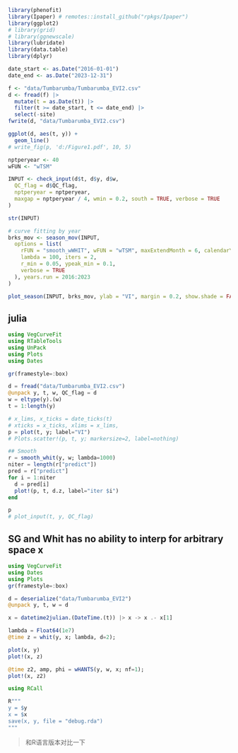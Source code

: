 ```r
library(phenofit)
library(Ipaper) # remotes::install_github("rpkgs/Ipaper")
library(ggplot2)
# library(grid)
# library(ggnewscale)
library(lubridate)
library(data.table)
library(dplyr)
```

```r
date_start <- as.Date("2016-01-01")
date_end <- as.Date("2023-12-31")

f <- "data/Tumbarumba/Tumbarumba_EVI2.csv"
d <- fread(f) |>
  mutate(t = as.Date(t)) |>
  filter(t >= date_start, t <= date_end) |>
  select(-site)
fwrite(d, "data/Tumbarumba_EVI2.csv")
```

```r
ggplot(d, aes(t, y)) + 
  geom_line()
# write_fig(p, 'd:/Figure1.pdf', 10, 5)
```

```r
nptperyear <- 40
wFUN <- "wTSM"

INPUT <- check_input(d$t, d$y, d$w,
  QC_flag = d$QC_flag,
  nptperyear = nptperyear,
  maxgap = nptperyear / 4, wmin = 0.2, south = TRUE, verbose = TRUE
)

str(INPUT)
```

```r
# curve fitting by year
brks_mov <- season_mov(INPUT,
  options = list(
    rFUN = "smooth_wWHIT", wFUN = "wTSM", maxExtendMonth = 6, calendarYear = TRUE, wmin = 0.2,
    lambda = 100, iters = 2,
    r_min = 0.05, ypeak_min = 0.1,
    verbose = TRUE
  ), years.run = 2016:2023
)

plot_season(INPUT, brks_mov, ylab = "VI", margin = 0.2, show.shade = FALSE)
```


## julia

```julia
using VegCurveFit
using RTableTools
using UnPack
using Plots
using Dates

gr(framestyle=:box)

d = fread("data/Tumbarumba_EVI2.csv")
@unpack y, t, w, QC_flag = d
w = eltype(y).(w)
t = 1:length(y)

# x_lims, x_ticks = date_ticks(t)
# xticks = x_ticks, xlims = x_lims,
p = plot(t, y; label="VI")
# Plots.scatter!(p, t, y; markersize=2, label=nothing)

## Smooth
r = smooth_whit(y, w; lambda=1000)
niter = length(r["predict"])
pred = r["predict"]
for i = 1:niter
  d = pred[i]
  plot!(p, t, d.z, label="iter $i")
end

p
# plot_input(t, y, QC_flag)
```

## SG and Whit has no ability to interp for arbitrary space x


```julia
using VegCurveFit
using Dates
using Plots
gr(framestyle=:box)

d = deserialize("data/Tumbarumba_EVI2")
@unpack y, t, w = d

x = datetime2julian.(DateTime.(t)) |> x -> x .- x[1]
```


```julia
lambda = Float64(1e7)
@time z = whit(y, x; lambda, d=2);

plot(x, y)
plot!(x, z)

@time z2, amp, phi = wHANTS(y, w, x; nf=1);
plot!(x, z2)
```

```julia
using RCall

R"""
y = $y
x = $x
save(x, y, file = "debug.rda")
"""

```


> 和R语言版本对比一下

